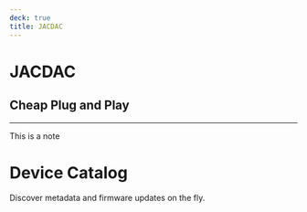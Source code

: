 ---
deck: true
title: JACDAC
---



# JACDAC

## Cheap Plug and Play

---

This is a note

# Device Catalog

Discover metadata and firmware updates on the fly.

<DeviceSpecificationList count={4} shuffle={true} />

